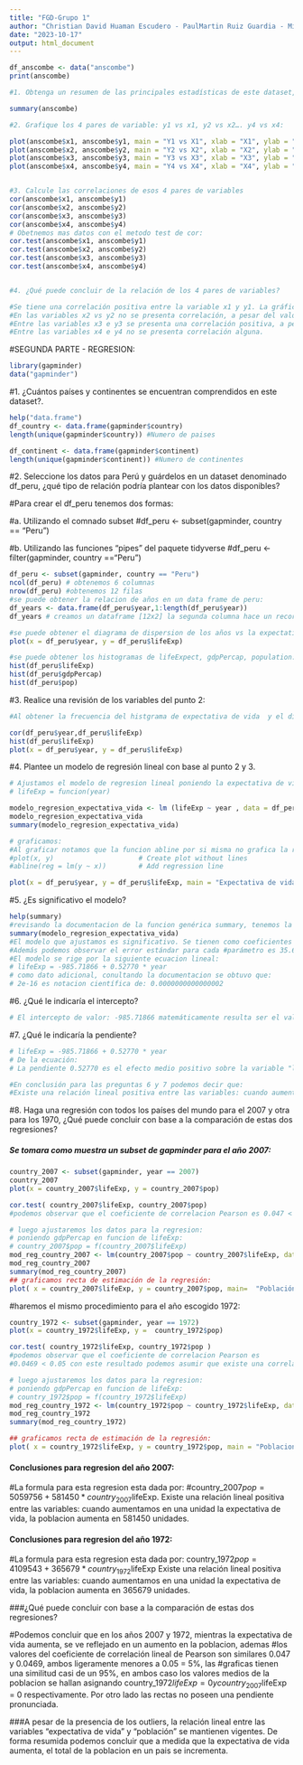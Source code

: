 ```yaml
---
title: "FGD-Grupo 1"
author: "Christian David Huaman Escudero - PaulMartin Ruiz Guardia - Milene Natalia Aranda Huerta"
date: "2023-10-17"
output: html_document
---
```


```r
df_anscombe <- data("anscombe")
print(anscombe)

#1.	Obtenga un resumen de las principales estadísticas de este dataset, utilice la función summary.

summary(anscombe)

#2.	Grafique los 4 pares de variable: y1 vs x1, y2 vs x2…. y4 vs x4:

plot(anscombe$x1, anscombe$y1, main = "Y1 vs X1", xlab = "X1", ylab = "Y1" )
plot(anscombe$x2, anscombe$y2, main = "Y2 vs X2", xlab = "X2", ylab = "Y2" )
plot(anscombe$x3, anscombe$y3, main = "Y3 vs X3", xlab = "X3", ylab = "Y3" )
plot(anscombe$x4, anscombe$y4, main = "Y4 vs X4", xlab = "X4", ylab = "Y4" )


#3.	Calcule las correlaciones de esos 4 pares de variables
cor(anscombe$x1, anscombe$y1)
cor(anscombe$x2, anscombe$y2)
cor(anscombe$x3, anscombe$y3)
cor(anscombe$x4, anscombe$y4)
# Obetnemos mas datos con el metodo test de cor:
cor.test(anscombe$x1, anscombe$y1)
cor.test(anscombe$x2, anscombe$y2)
cor.test(anscombe$x3, anscombe$y3)
cor.test(anscombe$x4, anscombe$y4)


#4.	¿Qué puede concluir de la relación de los 4 pares de variables?

#Se tiene una correlación positiva entre la variable x1 y y1. La gráfica coincide con el valor de la correlación.
#En las variables x2 vs y2 no se presenta correlación, a pesar del valor calculado por el comando cor. 
#Entre las variables x3 e y3 se presenta una correlación positiva, a pesar de la presencia del outlier.
#Entre las variables x4 e y4 no se presenta correlación alguna.

```

#SEGUNDA PARTE - REGRESION:

```r
library(gapminder)
data("gapminder")

```

#1. ¿Cuántos países y continentes se encuentran comprendidos en este dataset?.

```r
help("data.frame")
df_country <- data.frame(gapminder$country)
length(unique(gapminder$country)) #Numero de paises

df_continent <- data.frame(gapminder$continent)
length(unique(gapminder$continent)) #Numero de continentes

```

#2. Seleccione los datos para Perú y guárdelos en un dataset denominado df_peru, ¿qué tipo de relación podría plantear con los datos disponibles?

#Para crear el df_peru tenemos dos formas:

#a. Utilizando el comnado subset #df_peru \<- subset(gapminder, country == "Peru")

#b. Utilizando las funciones "pipes" del paquete tidyverse #df_peru \<- filter(gapminder, country =="Peru")


```r

df_peru <- subset(gapminder, country == "Peru")
ncol(df_peru) # obtenemos 6 columnas
nrow(df_peru) #obtenemos 12 filas 
#se puede obtener la relacion de años en un data frame de peru:
df_years <- data.frame(df_peru$year,1:length(df_peru$year))
df_years # creamos un dataframe [12x2] la segunda columna hace un recorrido de 1 hasta el tamaño del dataframe.

#se puede obtener el diagrama de dispersion de los años vs la expectativa de vida: 
plot(x = df_peru$year, y = df_peru$lifeExp)

#se puede obtener los histogramas de lifeExpect, gdpPercap, population:
hist(df_peru$lifeExp)
hist(df_peru$gdpPercap)
hist(df_peru$pop)


```


#3. Realice una revisión de los variables del punto 2:

```r

#Al obtener la frecuencia del histgrama de expectativa de vida  y el diagrama de #dispersion de los años vs la expectativa de vida visualizamos que estamos ante un #caso de Regresion pues conocemos las Ys que son una serie de tiempo, en este caso #años son Continuos, Entonces podemos poner la exp. de vida en funcion de los años #y hacer un modelo de regresion lineal y hacer predicciones para años que no se #obtuvieron datos.

cor(df_peru$year,df_peru$lifeExp)
hist(df_peru$lifeExp)
plot(x = df_peru$year, y = df_peru$lifeExp)


```


#4. Plantee un modelo de regresión lineal con base al punto 2 y 3.

```r

# Ajustamos el modelo de regresion lineal poniendo la expectativa de vida en #funcion de los años:
# lifeExp = funcion(year)

modelo_regresion_expectativa_vida <- lm (lifeExp ~ year , data = df_peru)
modelo_regresion_expectativa_vida
summary(modelo_regresion_expectativa_vida)

# graficamos:
#Al graficar notamos que la funcion abline por si misma no grafica la recta para esta regresion, luego de cosnultar la #documentacion se obtiene la relacion :
#plot(x, y)                     # Create plot without lines
#abline(reg = lm(y ~ x))        # Add regression line

plot(x = df_peru$year, y = df_peru$lifeExp, main = "Expectativa de vida vs los años", xlab = "Años", ylab = "Expectativa") + abline(modelo_regresion_expectativa_vida)


```


#5. ¿Es significativo el modelo?

```r

help(summary)
#revisando la documentacion de la funcion genérica summary, tenemos la solucion a esta pregunta:
summary(modelo_regresion_expectativa_vida)
#El modelo que ajustamos es significativo. Se tienen como coeficientes de #regresión a -985.71866 y 0.52770. Vemos que p-valor es menor de 0.05 ó 5% y los siguientes parámetros(8.93e-11, 5.03e-11), son significativos.
#Además podemos observar el error estándar para cada #parámetro es 35.67089 y 0.01802 respectivamente. Revisando la documentacion: El R-cuadrado es una medida estadística de qué tan cerca están los datos de la línea de regresión ajustada. También se conoce como coeficiente de determinación, o coeficiente de determinación múltiple si se trata de regresión múltiple. La R^2 es 0.9885, dicho valor nos indica un buen ajuste del modelo con tendencia a 1.
#El modelo se rige por la siguiente ecuacion lineal:
# lifeExp = -985.71866 + 0.52770 * year
# como dato adicional, conultando la documentacion se obtuvo que:
# 2e-16 es notacion científica de: 0.0000000000000002


```


#6. ¿Qué le indicaría el intercepto?


```r

# El intercepto de valor: -985.71866 matemáticamente resulta ser el valor medio de la variable "lifeExp". En este caso, resulta un valor negativo. Vemos que no es un valor realista cuando la variable "lifeExp" es igual a cero ya que no existe expectativa de vida que sea 0, sin embargo cuando year es 1952 tenemos una esperanza de vida de 44.35 vs 43.902 dato del gapminder, lo cual es un valor bastante realista.

```


#7. ¿Qué le indicaría la pendiente?

```r

# lifeExp = -985.71866 + 0.52770 * year
# De la ecuación:
# La pendiente 0.52770 es el efecto medio positivo sobre la variable "lifeExp" al aumentar en una unidad el valor de la variable year #Esto es, la variación que se produce en Y ="lifeExp" (0.52770) por cada #unidad de incremento en X = "year".

#En conclusión para las preguntas 6 y 7 podemos decir que: 
#Existe una relación lineal positiva entre las variables: cuando aumentamos en una unidad el año = "year", las expectativas de vida = "lifeExp" aumentan en  0.52770 unidades. De forma que por cada aumento #de la categoría del Año, la expectativa de vida #aumenta en 0.52770 unidades.

```


#8. Haga una regresión con todos los países del mundo para el 2007 y otra para los 1970, ¿Qué puede concluir con base a la comparación de estas dos regresiones?

##### Se tomara como muestra un subset de gapminder para el año 2007:

```r

country_2007 <- subset(gapminder, year == 2007)
country_2007
plot(x = country_2007$lifeExp, y = country_2007$pop)

cor.test( country_2007$lifeExp, country_2007$pop)
#podemos observar que el coeficiente de correlacion Pearson es 0.047 < 0.05 con este resultado podemos asumir que existe una correlacion lineal entre las variables.

# luego ajustaremos los datos para la regresion: 
# poniendo gdpPercap en funcion de lifeExp: 
# country_2007$pop = f(country_2007$lifeExp)
mod_reg_country_2007 <- lm(country_2007$pop ~ country_2007$lifeExp, data = country_2007)
mod_reg_country_2007
summary(mod_reg_country_2007)
## graficamos recta de estimación de la regresión:
plot( x = country_2007$lifeExp, y = country_2007$pop, main=  "Población vs Espectativa de vida", xlab = "Expectativa de vida", ylab = "Población") + abline(reg = lm(country_2007$pop ~ country_2007$lifeExp))


```


#haremos el mismo procedimiento para el año escogido 1972:

```r

country_1972 <- subset(gapminder, year == 1972)
plot(x = country_1972$lifeExp, y =  country_1972$pop)

cor.test( country_1972$lifeExp, country_1972$pop )
#podemos observar que el coeficiente de correlacion Pearson es 
#0.0469 < 0.05 con este resultado podemos asumir que existe una correlacion lineal entre las variables.

# luego ajustaremos los datos para la regresion: 
# poniendo gdpPercap en funcion de lifeExp: 
# country_1972$pop = f(country_1972$lifeExp)
mod_reg_country_1972 <- lm(country_1972$pop ~ country_1972$lifeExp, data = country_1972)
mod_reg_country_1972
summary(mod_reg_country_1972)

## graficamos recta de estimación de la regresión:
plot( x = country_1972$lifeExp, y = country_1972$pop, main = "Poblacion vs Expectativa de vida", xlab = "Expectativa de Vida", ylab = "Población") + abline(reg = lm(country_1972$pop ~ country_1972$lifeExp))

```


#### Conclusiones para regresion del año 2007:

#La formula para esta regresion esta dada por: #country_2007$pop = 5059756 + 581450*country_2007$lifeExp. Existe una relación lineal positiva entre las variables: cuando aumentamos en una unidad la expectativa de vida, la poblacion aumenta en 581450 unidades.

#### Conclusiones para regresion del año 1972:

#La formula para esta regresion esta dada por: country_1972$pop = 4109543 + 365679*country_1972$lifeExp Existe una relación lineal positiva entre las variables: cuando aumentamos en una unidad la expectativa de vida, la poblacion aumenta en 365679 unidades.

###¿Qué puede concluir con base a la comparación de estas dos regresiones? 

#Podemos concluir que en los años 2007 y 1972, mientras la expectativa de vida aumenta, se ve reflejado en un aumento en la poblacion, ademas #los valores del coeficiente de correlación lineal de Pearson son similares 0.047 y 0.0469, ambos ligeramente menores a 0.05 = 5%, las #graficas tienen una similitud casi de un 95%, en ambos caso los valores medios de la poblacion se hallan asignando country_1972$lifeExp = 0 y country_2007$lifeExp = 0 respectivamente. Por otro lado las rectas no poseen una pendiente pronunciada.


###A pesar de la presencia de los outliers, la relación lineal entre las variables "expectativa de vida" y "población" se mantienen vigentes. De forma resumida podemos concluir que a medida que la expectativa de vida aumenta, el total de la poblacion en un pais se incrementa. 





